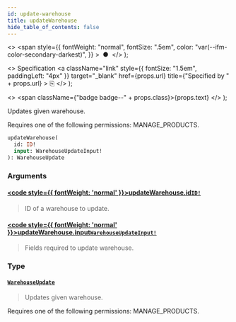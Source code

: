 ```yaml
---
id: update-warehouse
title: updateWarehouse
hide_table_of_contents: false
---
```


  <>
    <span
      style={{
        fontWeight: "normal",
        fontSize: ".5em",
        color: "var(--ifm-color-secondary-darkest)",
      }}
    >
      &nbsp;●&nbsp;
    </span>
  </>
);

  <>
    Specification
    <a
      className="link"
      style={{ fontSize: "1.5em", paddingLeft: "4px" }}
      target="\_blank"
      href={props.url}
      title={"Specified by " + props.url}
    >
      ⎘
    </a>
  </>
);

  <>
    <span className={"badge badge--" + props.class}>{props.text}</span>
  </>
);

Updates given warehouse.

Requires one of the following permissions: MANAGE_PRODUCTS.

```graphql
updateWarehouse(
  id: ID!
  input: WarehouseUpdateInput!
): WarehouseUpdate
```

### Arguments

#### [<code style={{ fontWeight: 'normal' }}>updateWarehouse.<b>id</b></code>](#)<Bullet />[`ID!`](../../../storefront/miscellaneous/scalars/id) <Badge class="secondary" text="non-null"/> <Badge class="secondary" text="scalar"/>

> ID of a warehouse to update.

#### [<code style={{ fontWeight: 'normal' }}>updateWarehouse.<b>input</b></code>](#)<Bullet />[`WarehouseUpdateInput!`](../../../storefront/products/inputs/warehouse-update-input) <Badge class="secondary" text="non-null"/> <Badge class="secondary" text="input"/>

> Fields required to update warehouse.

### Type

#### [`WarehouseUpdate`](../../../storefront/products/objects/warehouse-update) <Badge class="secondary" text="object"/>

> Updates given warehouse.

Requires one of the following permissions: MANAGE_PRODUCTS.

>
